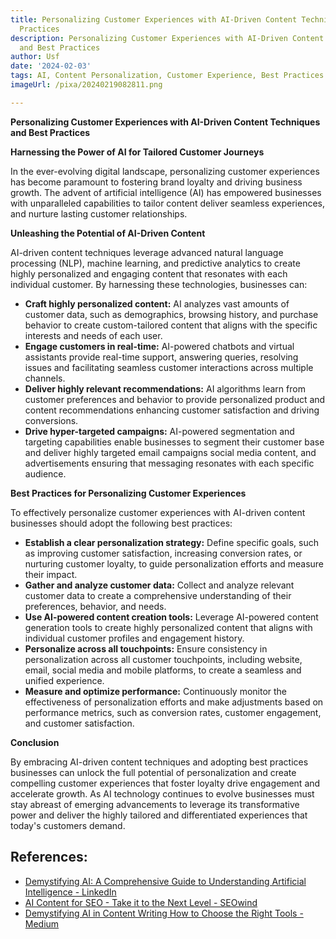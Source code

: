 ```yaml
---
title: Personalizing Customer Experiences with AI-Driven Content Techniques and Best
  Practices
description: Personalizing Customer Experiences with AI-Driven Content Techniques
  and Best Practices
author: Usf
date: '2024-02-03'
tags: AI, Content Personalization, Customer Experience, Best Practices
imageUrl: /pixa/20240219082811.png

---
```

**Personalizing Customer Experiences  with AI-Driven Content Techniques and Best Practices**

**Harnessing the Power of AI for Tailored Customer Journeys**

In the ever-evolving digital  landscape, personalizing  customer experiences has become paramount  to fostering  brand loyalty and driving business growth. The advent of artificial intelligence (AI) has empowered businesses with unparalleled capabilities to  tailor content deliver seamless  experiences, and nurture lasting customer relationships.

**Unleashing the Potential of AI-Driven Content**

AI-driven content techniques leverage advanced natural language processing (NLP),  machine learning, and predictive analytics to create highly personalized and engaging content that resonates with  each individual customer. By  harnessing these technologies, businesses can:

-  **Craft highly personalized content:** AI analyzes vast amounts of customer data, such as  demographics, browsing history, and purchase behavior to create custom-tailored content that aligns  with the specific interests and  needs of each user.
- **Engage customers  in real-time:** AI-powered chatbots and virtual assistants provide real-time support, answering queries, resolving issues and  facilitating seamless customer interactions across  multiple channels.
- **Deliver highly relevant recommendations:** AI algorithms learn from customer preferences and behavior  to provide personalized product and content recommendations enhancing customer  satisfaction and driving conversions.
- **Drive hyper-targeted campaigns:** AI-powered segmentation and targeting capabilities enable businesses to  segment their customer base and deliver  highly targeted email campaigns social media content, and advertisements ensuring that  messaging resonates with each specific audience.

**Best Practices for Personalizing Customer Experiences**

To effectively personalize customer experiences with AI-driven content businesses should adopt the following best practices:

-  **Establish a clear  personalization strategy:** Define specific goals, such as improving  customer satisfaction, increasing conversion rates, or nurturing customer loyalty,  to guide personalization efforts and measure their impact.
- **Gather and analyze customer data:** Collect and analyze relevant customer data to create a comprehensive understanding of their preferences, behavior, and needs.
- **Use AI-powered content creation tools:** Leverage AI-powered content  generation tools to  create highly personalized content that aligns with individual customer profiles  and engagement history.
- **Personalize across all touchpoints:** Ensure consistency in personalization across all customer touchpoints, including website,  email, social media and mobile  platforms, to create a seamless  and unified experience.
- **Measure and optimize performance:** Continuously monitor the effectiveness of personalization efforts and make adjustments based on performance  metrics, such as conversion rates, customer  engagement,  and customer  satisfaction.

**Conclusion**

By embracing AI-driven content techniques and adopting best  practices businesses can unlock the full potential of personalization and create compelling customer experiences that foster loyalty drive engagement and  accelerate growth. As AI technology continues to evolve businesses must stay abreast of emerging advancements to leverage its transformative power and deliver the highly  tailored and differentiated experiences  that today's  customers demand.

## References:
- [Demystifying AI: A Comprehensive Guide to Understanding Artificial Intelligence - LinkedIn](https://www.linkedin.com/pulse/demystifying-ai-comprehensive-guide-understanding)
- [AI Content for SEO - Take it to the Next Level - SEOwind](https://seowind.io/ai-content-for-seo/)
- [Demystifying AI in Content Writing How to Choose the Right Tools - Medium](https://medium.com/@lizwrites91/demystifying-ai-in-content-writing-how-to-choose-the-right-tools-0d935ab554e7)

